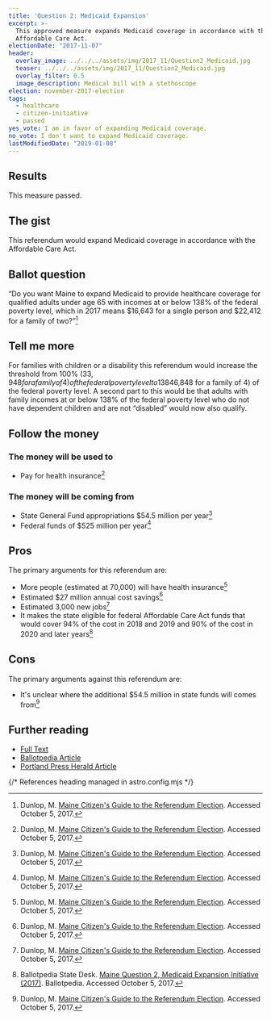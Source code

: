 ```yaml
---
title: 'Question 2: Medicaid Expansion'
excerpt: >-
  This approved measure expands Medicaid coverage in accordance with the
  Affordable Care Act.
electionDate: "2017-11-07"
header:
  overlay_image: ../../../assets/img/2017_11/Question2_Medicaid.jpg
  teaser: ../../../assets/img/2017_11/Question2_Medicaid.jpg
  overlay_filter: 0.5
  image_description: Medical bill with a stethoscope
election: november-2017-election
tags:
  - healthcare
  - citizen-initiative
  - passed
yes_vote: I am in favor of expanding Medicaid coverage.
no_vote: I don't want to expand Medicaid coverage.
lastModifiedDate: "2019-01-08"
---
```


## Results

This measure passed.

## The gist

This referendum would expand Medicaid coverage in accordance with the Affordable Care Act.

## Ballot question

“Do you want Maine to expand Medicaid to provide healthcare coverage for qualified adults under age 65 with incomes at or below 138% of the federal poverty level, which in 2017 means $16,643 for a single person and $22,412 for a family of two?”[^3]

<YesNoTable yesContent={frontmatter.yes_vote} noContent={frontmatter.no_vote} />

## Tell me more

For families with children or a disability this referendum would increase the threshold from 100% ($33,948 for a family of 4) of the federal poverty level to 138% ($46,848 for a family of 4) of the federal poverty level. A second part to this would be that adults with family incomes at or below 138% of the federal poverty level who do not have dependent children and are not “disabled” would now also qualify.

## Follow the money

### The money will be used to

- Pay for health insurance[^3]

### The money will be coming from

- State General Fund appropriations $54.5 million per year[^3]
- Federal funds of $525 million per year[^3]

## Pros

The primary arguments for this referendum are:

- More people (estimated at 70,000) will have health insurance[^3]
- Estimated $27 million annual cost savings[^3]
- Estimated 3,000 new jobs[^3]
- It makes the state eligible for federal Affordable Care Act funds that would cover 94% of the cost in 2018 and 2019 and 90% of the cost in 2020 and later years[^1]

## Cons

The primary arguments against this referendum are:

- It's unclear where the additional $54.5 million in state funds will comes from[^3]

## Further reading

- [Full Text](http://www.mainelegislature.org/legis/bills/getPDF.asp?paper=SP0240&item=1&snum=128)
- [Ballotpedia Article](<https://ballotpedia.org/Maine_Question_2,_Medicaid_Expansion_Initiative_(2017)>)
- [Portland Press Herald Article](http://www.pressherald.com/2017/10/03/small-business-coalition-endorses-medicaid-expansion-in-maine/)

{/* References heading managed in astro.config.mjs */}
[^1]: Ballotpedia State Desk. [Maine Question 2, Medicaid Expansion Initiative (2017)](https://ballotpedia.org/Maine_Question_2,_Medicaid_Expansion_Initiative_(2017)). Ballotpedia.  Accessed October 5, 2017.
[^2]: [Sec. A-1.  22 MRSA §3174-G, sub-§1](http://www.mainelegislature.org/legis/bills/getPDF.asp?paper=SP0240&item=1&snum=128). Accessed October 5, 2017
[^3]: Dunlop, M. [Maine Citizen's Guide to the Referendum Election](http://www.maine.gov/sos/cec/elec/upcoming/citizensguide2017.pdf). Accessed October 5, 2017.
[^4]: Lawlor, Joe. [Medicaid expansion - on Maine’s November ballot – divides business groups](http://www.pressherald.com/2017/10/03/small-business-coalition-endorses-medicaid-expansion-in-maine/). Portland Press Herald.  Accessed October 5, 2017.
